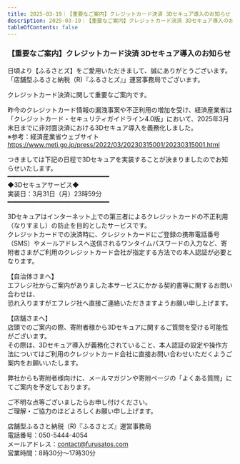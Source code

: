 ```yaml
---
title: 2025-03-19｜【重要なご案内】クレジットカード決済 3Dセキュア導入のお知らせ  
description: 2025-03-19｜【重要なご案内】クレジットカード決済 3Dセキュア導入のお知らせ  
tableOfContents: false
---
```


### 【重要なご案内】クレジットカード決済 3Dセキュア導入のお知らせ  

日頃より【ふるさとズ】をご愛用いただきまして、誠にありがとうございます。  
「店舗型ふるさと納税（R)『ふるさとズ』」運営事務局でございます。  

クレジットカード決済に関して重要なご案内です。  

昨今のクレジットカード情報の漏洩事案や不正利用の増加を受け、経済産業省は「クレジットカード・セキュリティガイドライン4.0版」において、2025年3月末日までに非対面決済における3Dセキュア導入を義務化しました。  
※参考：経済産業省ウェブサイト  
https://www.meti.go.jp/press/2022/03/20230315001/20230315001.html  

つきましては下記の日程で3Dセキュアを実装することが決まりましたのでお知らせいたします。  
━━━━━━━━━━━━━━━━━━━━━━━━━━━  
◆3Dセキュアサービス◆  
実装日：3月31日（月）23時59分  
━━━━━━━━━━━━━━━━━━━━━━━━━━━  

3Dセキュアはインターネット上での第三者によるクレジットカードの不正利用（なりすまし）の防止を目的としたサービスです。  
クレジットカードでの決済時に、クレジットカードにご登録の携帯電話番号（SMS）やメールアドレスへ送信されるワンタイムパスワードの入力など、寄附者さまがご利用のクレジットカード会社が指定する方法での本人認証が必要となります。  


【自治体さまへ】  
エフレジ社からご案内がありました本サービスにかかる契約書等に関するお問い合わせは、  
恐れ入りますがエフレジ社へ直接ご連絡いただきますようお願い申し上げます。  

【店舗さまへ】  
店頭でのご案内の際、寄附者様から3Dセキュアに関するご質問を受ける可能性がございます。  
その際は、3Dセキュア導入が義務化されていること、本人認証の設定や操作方法についてはご利用のクレジットカード会社に直接お問い合わせいただくようご案内をお願いいたします。  


弊社からも寄附者様向けに、メールマガジンや寄附ページの「よくある質問」にてご案内を予定しております。

ご不明な点等ございましたらお申し付けください。  
ご理解・ご協力のほどよろしくお願い申し上げます。  

店舗型ふるさと納税（R)『ふるさとズ』運営事務局  
電話番号：050-5444-4054  
メールアドレス：contact@furusatos.com  
営業時間：8時30分～17時30分  
